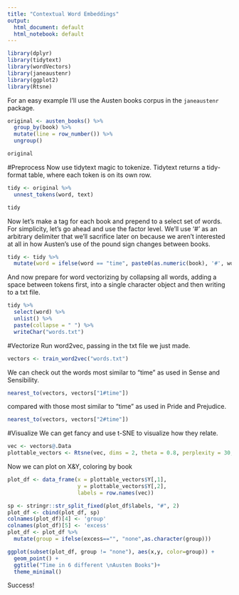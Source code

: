 ```yaml
---
title: "Contextual Word Embeddings"
output:
  html_document: default
  html_notebook: default
---
```


```r
library(dplyr)
library(tidytext)
library(wordVectors)
library(janeaustenr)
library(ggplot2)
library(Rtsne)
```

For an easy example I'll use the Austen books corpus in the ```janeaustenr``` package.

```r
original <- austen_books() %>%
  group_by(book) %>%
  mutate(line = row_number()) %>%
  ungroup()

original
```
#Preprocess
Now use tidytext magic to tokenize. Tidytext returns a tidy-format table, where each token is on its own row.

```r
tidy <- original %>%
  unnest_tokens(word, text)

tidy
```

Now let's make a tag for each book and prepend to a select set of words. For simplicity, let's go ahead and use the factor level. We'll use '#' as an arbitrary delimiter that we'll sacrifice later on because we aren't interested at all in how Austen's use of the pound sign changes between books. 
```r
tidy <- tidy %>%
  mutate(word = ifelse(word == "time", paste0(as.numeric(book), '#', word),word))
```
And now prepare for word vectorizing by collapsing all words, adding a space between tokens first, into a single character object and then writing to a txt file.
```r
tidy %>%
  select(word) %>%
  unlist() %>%
  paste(collapse = " ") %>%
  writeChar("words.txt")
```

#Vectorize
Run word2vec, passing in the txt file we just made.
```r
vectors <- train_word2vec("words.txt")

```
We can check out the words most similar to "time" as used in Sense and Sensibility.
```r
nearest_to(vectors, vectors["1#time"])
```
compared with those most similar to "time" as used in Pride and Prejudice.
```r
nearest_to(vectors, vectors["2#time"])
```

#Visualize
We can get fancy and use t-SNE to visualize how they relate.
```r
vec <- vectors@.Data
plottable_vectors <- Rtsne(vec, dims = 2, theta = 0.8, perplexity = 30, verbose = TRUE)
```
Now we can plot on X&Y, coloring by book
```r
plot_df <- data_frame(x = plottable_vectors$Y[,1],
                      y = plottable_vectors$Y[,2],
                      labels = row.names(vec))

sp <- stringr::str_split_fixed(plot_df$labels, "#", 2)
plot_df <- cbind(plot_df, sp)
colnames(plot_df)[4] <- 'group'
colnames(plot_df)[5] <- 'excess'
plot_df <- plot_df %>%
  mutate(group = ifelse(excess=="", "none",as.character(group)))

ggplot(subset(plot_df, group != "none"), aes(x,y, color=group)) +
  geom_point() +
  ggtitle("Time in 6 different \nAusten Books")+
  theme_minimal()
```

Success!